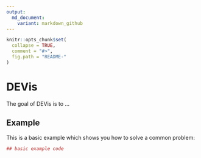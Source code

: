 ```yaml
---
output:
  md_document:
    variant: markdown_github
---
```


<!-- README.md is generated from README.Rmd. Please edit that file -->

```r
knitr::opts_chunk$set(
  collapse = TRUE,
  comment = "#>",
  fig.path = "README-"
)
```

# DEVis

The goal of DEVis is to ...

## Example

This is a basic example which shows you how to solve a common problem:

```r
## basic example code
```
